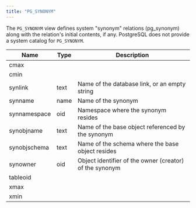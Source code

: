 ```yaml
---
title: "PG_SYNONYM"
---
```


The `PG_SYNONYM` view defines system "synonym" relations (pg_synonym) along with the relation's initial contents, if any. PostgreSQL does not provide a system catalog for `PG_SYNONYM`.

| Name         | Type | Description                                             |
| ------------ | ---- | ------------------------------------------------------- |
| cmax         |      |                                                         |
| cmin         |      |                                                         |
| synlink      | text | Name of the database link, or an empty string           |                 
| synname      | name | Name of the synonym                                     |
| synnamespace | oid  | Namespace where the synonym resides                     |
| synobjname   | text | Name of the base object referenced by the synonym       |
| synobjschema | text | Name of the schema where the base object resides        |
| synowner     | oid  | Object identifier of the owner (creator) of the synonym |
| tableoid     |      |                                                         |              
| xmax         |      |                                                         |   
| xmin         |      |                                                         |   